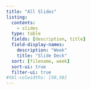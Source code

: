 ```yaml
---
title: "All Slides"
listing:
  contents:
    - slides
  type: table
  fields: [description, title]
  field-display-names:
    description: "Week"
    title: "Slide Deck"
  sort: [filename, week]
  sort-ui: true
  filter-ui: true
#tbl-colwidths: [50,50]
---
```


